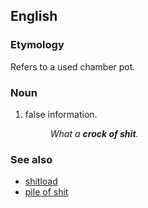 ==English==

===Etymology===
Refers to a used chamber pot.

===Noun===
{{en-noun|sg=[[crock]] [[of]] [[shit]]|crocks of shit}}

# {{vulgar|slang}} false information.
#: ''What a '''crock of shit'''.''

===See also===
*[[shitload]]
*[[pile of shit]]